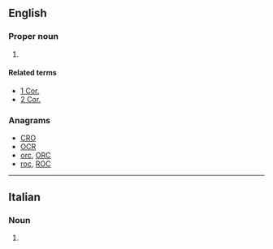 {{also|cor}}

==English==

===Proper noun===
{{en-proper noun}}

# {{abbreviation of|Corinthians|lang=en}}

====Related terms====
* [[1 Cor.]]
* [[2 Cor.]]

===Anagrams===
* [[CRO#English|CRO]]
* [[OCR#English|OCR]]
* [[orc#English|orc]], [[ORC#English|ORC]]
* [[roc#English|roc]], [[ROC#English|ROC]]

----

==Italian==

===Noun===
{{head|it|noun|plural|Cor.}}
# {{context|music|lang=it}} {{abbreviation of|corno||French horn|lang=it}}